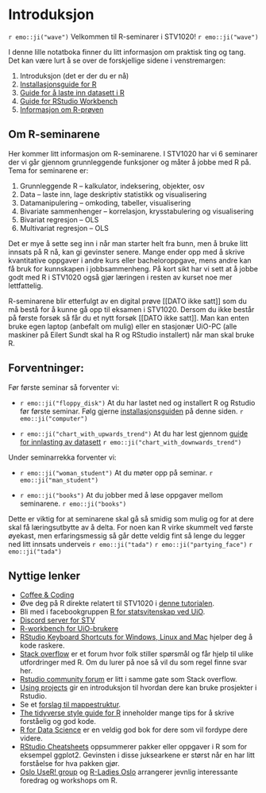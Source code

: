 # Introduksjon

`r emo::ji("wave")` Velkommen til R-seminarer i STV1020! `r emo::ji("wave")`

I denne lille notatboka finner du litt informasjon om praktisk ting og tang. Det kan være lurt å se over de forskjellige sidene i venstremargen:

1. Introduksjon (det er der du er nå)
2. [Installasjonsguide for R](installasjon.qmd)
3. [Guide for å laste inn datasett i R](laste_data.qmd)
4. [Guide for RStudio Workbench](workbench.qmd)
5. [Informasjon om R-prøven](proveinfo.qmd)

## Om R-seminarene

Her kommer litt informasjon om R-seminarene. I STV1020 har vi 6 seminarer der vi går gjennom grunnleggende funksjoner og måter å jobbe med R på. Tema for seminarene er:

1. Grunnleggende R -- kalkulator, indeksering, objekter, osv
2. Data -- laste inn, lage deskriptiv statistikk og visualisering
3. Datamanipulering -- omkoding, tabeller, visualisering
4. Bivariate sammenhenger -- korrelasjon, krysstabulering og visualisering
5. Bivariat regresjon -- OLS
6. Multivariat regresjon -- OLS

Det er mye å sette seg inn i når man starter helt fra bunn, men å bruke litt innsats på R nå, kan gi gevinster senere. Mange ender opp med å skrive kvantitative oppgaver i andre kurs eller bacheloroppgave, mens andre kan få bruk for kunnskapen i jobbsammenheng. På kort sikt har vi sett at å jobbe godt med R i STV1020 også gjør læringen i resten av kurset noe mer lettfattelig.

R-seminarene blir etterfulgt av en digital prøve [[DATO ikke satt]] som du må bestå for å kunne gå opp til eksamen i STV1020. Dersom du ikke består på første forsøk så får du et nytt forsøk [[DATO ikke satt]]. Man kan enten bruke egen laptop (anbefalt om mulig) eller en stasjonær UiO-PC (alle maskiner på Eilert Sundt skal ha R og RStudio installert) når man skal bruke R.


## Forventninger:

Før første seminar så forventer vi:

-	`r emo::ji("floppy_disk")` At du har lastet ned og installert R og Rstudio før første seminar. Følg gjerne [installasjonsguiden](installasjon.qmd) på denne siden. `r emo::ji("computer")` 

-	`r emo::ji("chart_with_upwards_trend")`  At du har lest gjennom [guide for innlasting av datasett](laste_data.qmd) `r emo::ji("chart_with_downwards_trend")` 

Under seminarrekka forventer vi:

-	`r emo::ji("woman_student")` At du møter opp på seminar. `r emo::ji("man_student")`

-	`r emo::ji("books")` At du jobber med å løse oppgaver mellom seminarene. `r emo::ji("books")`

Dette er viktig for at seminarene skal gå så smidig som mulig og for at dere skal få læringsutbytte av å delta. For noen kan R virke skummelt ved første øyekast, men erfaringsmessig så går dette veldig fint så lenge du legger ned litt innsats underveis `r emo::ji("tada")` `r emo::ji("partying_face")` `r emo::ji("tada")`

## Nyttige lenker

- [Coffee & Coding](https://www.sv.uio.no/isv/english/research/courses/coffee-and-coding/)
- Øve deg på R direkte relatert til STV1020 i [denne tutorialen](https://shinyibv02.uio.no/content/28f2ac6a-7573-42df-99c5-be08fd17bac7).
- Bli med i facebookgruppen [R for statsvitenskap ved UiO](https://www.facebook.com/groups/427792970608618).
- [Discord server for STV](https://discord.gg/CAP9TbdWFa)
- [R-workbench for UiO-brukere](https://rstudio-workbench.uio.no/)
- [RStudio Keyboard Shortcuts for Windows, Linux and Mac](https://support.rstudio.com/hc/en-us/articles/200711853-Keyboard-Shortcuts)  hjelper deg å kode raskere.
- [Stack overflow](https://stackoverflow.com/questions/tagged/r) er et forum hvor folk stiller spørsmål og får hjelp til ulike utfordringer med R. Om du lurer på noe så vil du som regel finne svar her. 
- [Rstudio community forum](https://community.rstudio.com/) er litt i samme gate som Stack overflow. 
- [Using projects](https://support.rstudio.com/hc/en-us/articles/200526207-Using-Projects) gir en introduksjon til hvordan dere kan bruke prosjekter i Rstudio. 
- Se et [forslag til mappestruktur](https://nicercode.github.io/blog/2013-04-05-projects/).
- [The tidyverse style guide for R](https://style.tidyverse.org/) inneholder mange tips for å skrive forståelig og god kode. 
- [R for Data Science](https://r4ds.had.co.nz/) er en veldig god bok for dere som vil fordype dere videre. 
- [RStudio Cheatsheets](https://rstudio.com/resources/cheatsheets/) oppsummerer pakker eller oppgaver i R som for eksempel ggplot2. Gevinsten i disse juksearkene er størst når en har litt forståelse for hva pakken gjør.
- [Oslo UseR! group](https://www.meetup.com/Oslo-useR-Group/) og [R-Ladies Oslo](https://www.meetup.com/rladies-oslo/) arrangerer jevnlig interessante foredrag og workshops om R.
